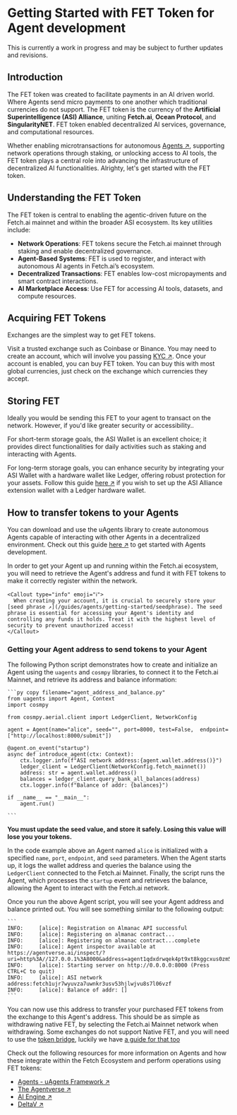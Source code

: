 
# Getting Started with FET Token for Agent development

<Callout type="info" emoji="💡️">
  This is currently a work in progress and may be subject to further updates and revisions.
</Callout>

## Introduction

The FET token was created to facilitate payments in an AI driven world. Where Agents send micro payments to one another which traditional currencies do not support. The FET token is the currency of the **Artificial Superintelligence (ASI) Alliance**, uniting **Fetch.ai**, **Ocean Protocol**, and **SingularityNET**. FET token enabled decentralized AI services, governance, and computational resources.

Whether enabling microtransactions for autonomous [Agents ↗️](/guides/agents/getting-started/whats-an-agent), supporting network operations through staking, or unlocking access to AI tools, the FET token plays a central role into advancing the infrastructure of decentralized AI functionalities. Alrighty, let's get started with the FET token.

## Understanding the FET Token

The FET token is central to enabling the agentic-driven future on the Fetch.ai mainnet and within the broader ASI ecosystem. Its key utilities include:

 - **Network Operations**: FET tokens secure the Fetch.ai mainnet through staking and enable decentralized governance.
 - **Agent-Based Systems**: FET is used to register, and interact with autonomous AI agents in Fetch.ai’s ecosystem.
 - **Decentralized Transactions**: FET enables low-cost micropayments and smart contract interactions.
 - **AI Marketplace Access**: Use FET for accessing AI tools, datasets, and compute resources.

## Acquiring FET Tokens

Exchanges are the simplest way to get FET tokens.

Visit a trusted exchange such as Coinbase or Binance. You may need to create an account, which will involve you
passing [KYC ↗️](https://www.gov.uk/government/publications/know-your-customer-guidance/know-your-customer-guidance-accessible-version). Once your account is enabled, you can buy FET token. You can buy this with most global
currencies, just check on the exchange which currencies they accept.


## Storing FET

Ideally you would be sending this FET to your agent to transact on the network. However, if you'd like greater
security or accessibility..

For short-term storage goals, the ASI Wallet is an excellent choice; it provides direct functionalities for daily activities such as staking and interacting with Agents.

For long-term storage goals, you can enhance security by integrating your ASI Wallet with a hardware wallet like Ledger, offering robust protection for your assets. Follow this guide [here ↗️](/guides/fetch-network/asi-wallet/asi-wallet-hardware-connection-guide) if you wish to set up the ASI Alliance extension wallet with a Ledger hardware wallet.


## How to transfer tokens to your Agents

You can download and use the uAgents library to create autonomous Agents capable of interacting with other Agents in a decentralized environment. Check out this guide [here ↗️](/guides/agents/getting-started/installing-uagent) to get started with Agents development.

In order to get your Agent up and running within the Fetch.ai ecosystem, you will need to retrieve the Agent's address and fund it with FET tokens to make it correctly register within the network.

    <Callout type="info" emoji="ℹ️">
      When creating your account, it is crucial to securely store your [seed phrase ↗️](/guides/agents/getting-started/seedphrase). The seed phrase is essential for accessing your Agent's identity and controlling any funds it holds. Treat it with the highest level of security to prevent unauthorized access!
    </Callout>

### Getting your Agent address to send tokens to your Agent

The following Python script demonstrates how to create and initialize an Agent using the `uagents` and `cosmpy` libraries, to connect it to the Fetch.ai Mainnet, and retrieve its address and balance information:

    ```py copy filename="agent_address_and_balance.py"
    from uagents import Agent, Context
    import cosmpy
    
    from cosmpy.aerial.client import LedgerClient, NetworkConfig
    
    agent = Agent(name="alice", seed="", port=8000, test=False,  endpoint=["http://localhost:8000/submit"])
    
    @agent.on_event("startup")
    async def introduce_agent(ctx: Context):
        ctx.logger.info(f"ASI network address:{agent.wallet.address()}")
        ledger_client = LedgerClient(NetworkConfig.fetch_mainnet())
        address: str = agent.wallet.address()
        balances = ledger_client.query_bank_all_balances(address)
        ctx.logger.info(f"Balance of addr: {balances}")
    
    if __name__ == "__main__":
        agent.run()
    
    ```

**You must update the seed value, and store it safely. Losing this value will lose you your tokens.**

In the code example above an Agent named `alice` is initialized with a specified `name`, `port`, `endpoint`, and `seed`
parameters. When the Agent starts up, it logs the wallet address and queries the balance using the `LedgerClient` connected to the Fetch.ai Mainnet. Finally, the script runs the Agent, which processes the `startup` event and retrieves the balance, allowing the Agent to interact with the Fetch.ai network.

Once you run the above Agent script, you will see your Agent address and balance printed out. You will see something similar to the following output:

    ```
    INFO:     [alice]: Registration on Almanac API successful
    INFO:     [alice]: Registering on almanac contract...
    INFO:     [alice]: Registering on almanac contract...complete
    INFO:     [alice]: Agent inspector available at https://agentverse.ai/inspect/?uri=http%3A//127.0.0.1%3A8000&address=agent1qdxdrwqek4pt9xt8kggcxus0zm54d4vgdznrs6y5acn26paphervwfj7pdd
    INFO:     [alice]: Starting server on http://0.0.0.0:8000 (Press CTRL+C to quit)
    INFO:     [alice]: ASI network address:fetch1ujr7wyuvza7uwnkr3usv53hjlwjvu8s7l06vzf
    INFO:     [alice]: Balance of addr: []
    ```

You can now use this address to transfer your purchased FET tokens from the exchange to this Agent's address. This
should be as simple as withdrawing native FET, by selecting the Fetch.ai Mainnet network when withdrawing. Some
exchanges do not support Native FET, and you will need to use the [token bridge](https://token-bridge.fetch.ai/),
luckily we have [a guide for that too](/guides/fetch-network/how-to-convert-fet-to-and-from-erc20)


Check out the following resources for more information on Agents and how these integrate within the Fetch Ecosystem and perform operations using FET tokens:

- [Agents - uAgents Framework ↗️](/guides/agents/getting-started/whats-an-agent)
- [The Agentverse ↗️](/concepts/agent-services/agentverse-intro)
- [AI Engine ↗️](/concepts/ai-engine/ai-engine-intro)
- [DeltaV ↗️](/concepts/ai-engine/deltav)
